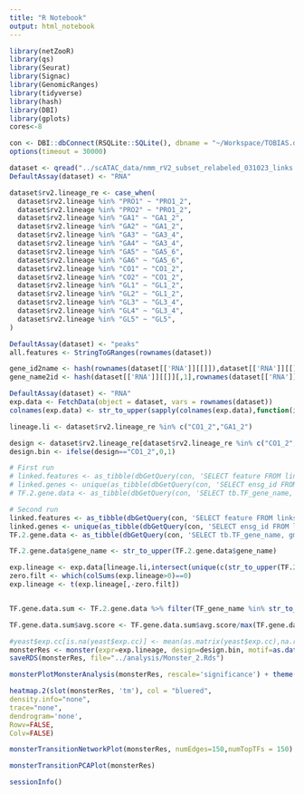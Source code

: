 ```yaml
---
title: "R Notebook"
output: html_notebook
---
```


```r
library(netZooR)
library(qs)
library(Seurat)
library(Signac)
library(GenomicRanges)
library(tidyverse)
library(hash)
library(DBI)
library(gplots)
cores<-8
```

```r
con <- DBI::dbConnect(RSQLite::SQLite(), dbname = "~/Workspace/TOBIAS.dr.h12_230424.sqlite")
options(timeout = 30000)
```


```r
dataset <- qread("../scATAC_data/nmm_rV2_subset_relabeled_031023_links.qs", nthreads = cores)
DefaultAssay(dataset) <- "RNA"

dataset$rv2.lineage_re <- case_when(
  dataset$rv2.lineage %in% "PRO1" ~ "PRO1_2",
  dataset$rv2.lineage %in% "PRO2" ~ "PRO1_2",
  dataset$rv2.lineage %in% "GA1" ~ "GA1_2",
  dataset$rv2.lineage %in% "GA2" ~ "GA1_2",
  dataset$rv2.lineage %in% "GA3" ~ "GA3_4",
  dataset$rv2.lineage %in% "GA4" ~ "GA3_4",
  dataset$rv2.lineage %in% "GA5" ~ "GA5_6",
  dataset$rv2.lineage %in% "GA6" ~ "GA5_6",
  dataset$rv2.lineage %in% "CO1" ~ "CO1_2",
  dataset$rv2.lineage %in% "CO2" ~ "CO1_2",
  dataset$rv2.lineage %in% "GL1" ~ "GL1_2",
  dataset$rv2.lineage %in% "GL2" ~ "GL1_2",
  dataset$rv2.lineage %in% "GL3" ~ "GL3_4",
  dataset$rv2.lineage %in% "GL4" ~ "GL3_4",
  dataset$rv2.lineage %in% "GL5" ~ "GL5",
)

DefaultAssay(dataset) <- "peaks"
all.features <- StringToGRanges(rownames(dataset))

gene_id2name <- hash(rownames(dataset[['RNA']][[]]),dataset[['RNA']][[]][,1])
gene_name2id <- hash(dataset[['RNA']][[]][,1],rownames(dataset[['RNA']][[]]))
```

```r
DefaultAssay(dataset) <- "RNA"
exp.data <- FetchData(object = dataset, vars = rownames(dataset))
colnames(exp.data) <- str_to_upper(sapply(colnames(exp.data),function(id){gene_id2name[[id]]}))
```

```r
lineage.li <- dataset$rv2.lineage_re %in% c("CO1_2","GA1_2")

design <- dataset$rv2.lineage_re[dataset$rv2.lineage_re %in% c("CO1_2","GA1_2")]
design.bin <- ifelse(design=="CO1_2",0,1)

# First run
# linked.features <- as_tibble(dbGetQuery(con, 'SELECT feature FROM links as li WHERE ABS(li.zscore)>2 AND li.pvalue<0.001;')) %>% pull(feature)
# linked.genes <- unique(as_tibble(dbGetQuery(con, 'SELECT ensg_id FROM links as li WHERE ABS(li.zscore)>2 AND li.pvalue<0.001;')) %>% pull(ensg_id))
# TF.2.gene.data <- as_tibble(dbGetQuery(con, 'SELECT tb.TF_gene_name, gm.gene_name, li.zscore FROM links as li, tobias as tb, gene_metadata as gm WHERE ABS(li.zscore)>2 AND li.pvalue<0.001 AND tb.features=li.feature AND gm.ensg_id=li.ensg_id;'))

# Second run
linked.features <- as_tibble(dbGetQuery(con, 'SELECT feature FROM links as li WHERE li.zscore>2 AND li.pvalue<0.001;')) %>% pull(feature)
linked.genes <- unique(as_tibble(dbGetQuery(con, 'SELECT ensg_id FROM links as li WHERE li.zscore>2 AND li.pvalue<0.001;')) %>% pull(ensg_id))
TF.2.gene.data <- as_tibble(dbGetQuery(con, 'SELECT tb.TF_gene_name, gm.gene_name, li.zscore FROM links as li, tobias as tb, gene_metadata as gm WHERE li.zscore>2 AND li.pvalue<0.001 AND tb.features=li.feature AND gm.ensg_id=li.ensg_id AND (tb.GA1_2_bound=1 OR tb.CO1_2_bound=1);'))

TF.2.gene.data$gene_name <- str_to_upper(TF.2.gene.data$gene_name)
```

```r
exp.lineage <- exp.data[lineage.li,intersect(unique(c(str_to_upper(TF.2.gene.data$gene_name),TF.2.gene.data$TF_gene_name)),colnames(exp.data))]
zero.filt <- which(colSums(exp.lineage>0)==0)
exp.lineage <- t(exp.lineage[,-zero.filt])


TF.gene.data.sum <- TF.2.gene.data %>% filter(TF_gene_name %in% str_to_upper(rownames(exp.lineage)) | gene_name %in% str_to_upper(rownames(exp.lineage))) %>% group_by(TF_gene_name, gene_name) %>% summarize(avg.score=mean(zscore)) %>% filter(avg.score>0) %>% ungroup()

TF.gene.data.sum$avg.score <- TF.gene.data.sum$avg.score/max(TF.gene.data.sum$avg.score)
```

```r
#yeast$exp.cc[is.na(yeast$exp.cc)] <- mean(as.matrix(yeast$exp.cc),na.rm=TRUE)
monsterRes <- monster(expr=exp.lineage, design=design.bin, motif=as.data.frame(TF.gene.data.sum), nullPerms=100, numMaxCores=12, alphaw=1, outputDir = "../analysis/Monster_2/")
saveRDS(monsterRes, file="../analysis/Monster_2.Rds")
```

```r
monsterPlotMonsterAnalysis(monsterRes, rescale='significance') + theme(axis.text.x = element_text(size=7))
```

```r
heatmap.2(slot(monsterRes, 'tm'), col = "bluered",
density.info="none",  
trace="none", 
dendrogram='none',     
Rowv=FALSE,
Colv=FALSE)
```


```r
monsterTransitionNetworkPlot(monsterRes, numEdges=150,numTopTFs = 150)
```
```r
monsterTransitionPCAPlot(monsterRes)
```



```r
sessionInfo()
```

